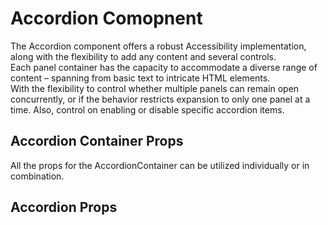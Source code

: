 

# Accordion Comopnent
<Meta of={AccordionStories} />
The Accordion component offers a robust Accessibility implementation, along with the flexibility to add any content and several controls.<br />
Each panel container has the capacity to accommodate a diverse range of content – spanning from basic text to intricate HTML elements.<br />
With the flexibility to control whether multiple panels can remain open concurrently, or if the behavior restricts expansion to only one panel at a time. Also, control on enabling or disable specific accordion items.<br />


## Accordion Container Props
All the props for the AccordionContainer can be utilized individually or in combination.
<ArgTypes of={AccordionContainer} />
## Accordion Props
<ArgTypes of={AccordionStories} />

<Stories of={AccordionStories} />
